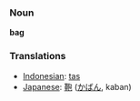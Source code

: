 === Noun ===
'''bag'''

=== Translations ===
*[[Indonesian]]: [[tas]]
*[[Japanese]]: [[鞄]] ([[かばん]], kaban)